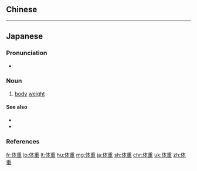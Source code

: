 {{also|體重}}
==Chinese==
{{zh-see|體重}}

----

==Japanese==
{{ja-kanjitab|たい|じゅう|yomi=on}}

===Pronunciation===
* {{ja-pron|たいじゅう|y=o|acc=0|acc_ref=NHK}}

===Noun===
{{ja-noun|たいじゅう}}

# [[body]] [[weight]]
#: {{ja-usex|毎日体重を計る|まいにち たいじゅう を はかる|weigh oneself every day}}

====See also====
* {{ja-r|重さ|おもさ}}
* {{ja-r|重量|じゅうりょう}}

===References===
<references/>

[[fr:体重]]
[[lo:体重]]
[[lt:体重]]
[[hu:体重]]
[[mg:体重]]
[[ja:体重]]
[[sh:体重]]
[[chr:体重]]
[[uk:体重]]
[[zh:体重]]